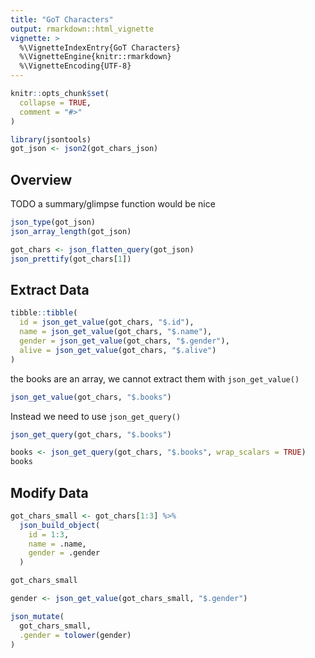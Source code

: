 ```yaml
---
title: "GoT Characters"
output: rmarkdown::html_vignette
vignette: >
  %\VignetteIndexEntry{GoT Characters}
  %\VignetteEngine{knitr::rmarkdown}
  %\VignetteEncoding{UTF-8}
---
```


```r
knitr::opts_chunk$set(
  collapse = TRUE,
  comment = "#>"
)
```

```r
library(jsontools)
got_json <- json2(got_chars_json)
```

## Overview
TODO a summary/glimpse function would be nice

```r
json_type(got_json)
json_array_length(got_json)
```

```r
got_chars <- json_flatten_query(got_json)
json_prettify(got_chars[1])
```

## Extract Data

```r
tibble::tibble(
  id = json_get_value(got_chars, "$.id"),
  name = json_get_value(got_chars, "$.name"),
  gender = json_get_value(got_chars, "$.gender"),
  alive = json_get_value(got_chars, "$.alive")
)
```

the books are an array, we cannot extract them with `json_get_value()`

```r
json_get_value(got_chars, "$.books")
```

Instead we need to use `json_get_query()`

```r
json_get_query(got_chars, "$.books")
```

```r
books <- json_get_query(got_chars, "$.books", wrap_scalars = TRUE)
books
```

## Modify Data

```r
got_chars_small <- got_chars[1:3] %>% 
  json_build_object(
    id = 1:3,
    name = .name,
    gender = .gender
  )

got_chars_small
```

```r
gender <- json_get_value(got_chars_small, "$.gender")

json_mutate(
  got_chars_small,
  .gender = tolower(gender)
)
```

